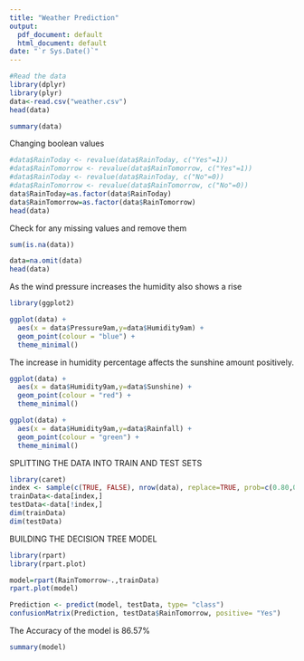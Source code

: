 ---
title: "Weather Prediction"
output:
  pdf_document: default
  html_document: default
date: "`r Sys.Date()`"
---

```{r}
#Read the data 
library(dplyr)
library(plyr)
data<-read.csv("weather.csv")
head(data)
```
```{r}
summary(data)
```

Changing boolean values
```{r}
#data$RainToday <- revalue(data$RainToday, c("Yes"=1))
#data$RainTomorrow <- revalue(data$RainTomorrow, c("Yes"=1))
#data$RainToday <- revalue(data$RainToday, c("No"=0))
#data$RainTomorrow <- revalue(data$RainTomorrow, c("No"=0))
data$RainToday=as.factor(data$RainToday)
data$RainTomorrow=as.factor(data$RainTomorrow)
head(data)
```


Check for any missing values and remove them
```{r}
sum(is.na(data))
```

```{r}
data=na.omit(data)
head(data)

```
As the wind pressure increases the humidity also shows a rise 
```{r}
library(ggplot2)

ggplot(data) +
  aes(x = data$Pressure9am,y=data$Humidity9am) +
  geom_point(colour = "blue") +
  theme_minimal()
```
The increase in humidity percentage affects the sunshine amount positively.
```{r}
ggplot(data) +
  aes(x = data$Humidity9am,y=data$Sunshine) +
  geom_point(colour = "red") +
  theme_minimal()
```
```{r}
ggplot(data) +
  aes(x = data$Humidity9am,y=data$Rainfall) +
  geom_point(colour = "green") +
  theme_minimal()
```

SPLITTING THE DATA INTO TRAIN AND TEST SETS
```{r}
library(caret)
index <- sample(c(TRUE, FALSE), nrow(data), replace=TRUE, prob=c(0.80,0.20))
trainData<-data[index,]
testData<-data[!index,]
dim(trainData)
dim(testData)
```
BUILDING THE DECISION TREE MODEL
```{r}
library(rpart)
library(rpart.plot)
```

```{r}
model=rpart(RainTomorrow~.,trainData)
rpart.plot(model)
```
```{r}

Prediction <- predict(model, testData, type= "class")
confusionMatrix(Prediction, testData$RainTomorrow, positive= "Yes")

```
The Accuracy of the model is 86.57%


```{r}
summary(model)
```
